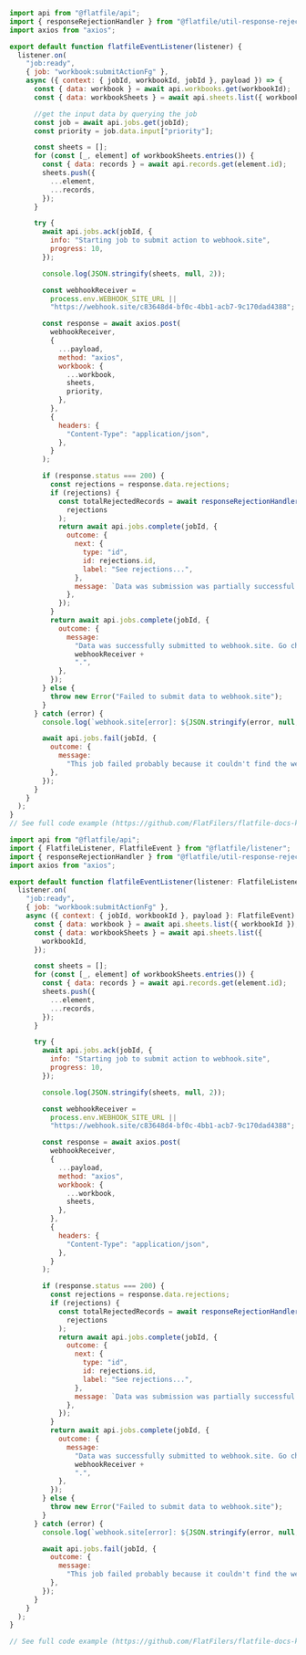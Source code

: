 <CodeGroup>

```js listener.js
import api from "@flatfile/api";
import { responseRejectionHandler } from "@flatfile/util-response-rejection";
import axios from "axios";

export default function flatfileEventListener(listener) {
  listener.on(
    "job:ready",
    { job: "workbook:submitActionFg" },
    async ({ context: { jobId, workbookId, jobId }, payload }) => {
      const { data: workbook } = await api.workbooks.get(workbookId);
      const { data: workbookSheets } = await api.sheets.list({ workbookId });

      //get the input data by querying the job
      const job = await api.jobs.get(jobId);
      const priority = job.data.input["priority"];

      const sheets = [];
      for (const [_, element] of workbookSheets.entries()) {
        const { data: records } = await api.records.get(element.id);
        sheets.push({
          ...element,
          ...records,
        });
      }

      try {
        await api.jobs.ack(jobId, {
          info: "Starting job to submit action to webhook.site",
          progress: 10,
        });

        console.log(JSON.stringify(sheets, null, 2));

        const webhookReceiver =
          process.env.WEBHOOK_SITE_URL ||
          "https://webhook.site/c83648d4-bf0c-4bb1-acb7-9c170dad4388"; //update this

        const response = await axios.post(
          webhookReceiver,
          {
            ...payload,
            method: "axios",
            workbook: {
              ...workbook,
              sheets,
              priority,
            },
          },
          {
            headers: {
              "Content-Type": "application/json",
            },
          }
        );

        if (response.status === 200) {
          const rejections = response.data.rejections;
          if (rejections) {
            const totalRejectedRecords = await responseRejectionHandler(
              rejections
            );
            return await api.jobs.complete(jobId, {
              outcome: {
                next: {
                  type: "id",
                  id: rejections.id,
                  label: "See rejections...",
                },
                message: `Data was submission was partially successful. ${totalRejectedRecords} record(s) were rejected.`,
              },
            });
          }
          return await api.jobs.complete(jobId, {
            outcome: {
              message:
                "Data was successfully submitted to webhook.site. Go check it out at " +
                webhookReceiver +
                ".",
            },
          });
        } else {
          throw new Error("Failed to submit data to webhook.site");
        }
      } catch (error) {
        console.log(`webhook.site[error]: ${JSON.stringify(error, null, 2)}`);

        await api.jobs.fail(jobId, {
          outcome: {
            message:
              "This job failed probably because it couldn't find the webhook.site URL.",
          },
        });
      }
    }
  );
}
// See full code example (https://github.com/FlatFilers/flatfile-docs-kitchen-sink/blob/main/javascript/shared/workbook_submit.js)
```

```js listener.ts
import api from "@flatfile/api";
import { FlatfileListener, FlatfileEvent } from "@flatfile/listener";
import { responseRejectionHandler } from "@flatfile/util-response-rejection";
import axios from "axios";

export default function flatfileEventListener(listener: FlatfileListener) {
  listener.on(
    "job:ready",
    { job: "workbook:submitActionFg" },
    async ({ context: { jobId, workbookId }, payload }: FlatfileEvent) => {
      const { data: workbook } = await api.sheets.list({ workbookId });
      const { data: workbookSheets } = await api.sheets.list({
        workbookId,
      });

      const sheets = [];
      for (const [_, element] of workbookSheets.entries()) {
        const { data: records } = await api.records.get(element.id);
        sheets.push({
          ...element,
          ...records,
        });
      }

      try {
        await api.jobs.ack(jobId, {
          info: "Starting job to submit action to webhook.site",
          progress: 10,
        });

        console.log(JSON.stringify(sheets, null, 2));

        const webhookReceiver =
          process.env.WEBHOOK_SITE_URL ||
          "https://webhook.site/c83648d4-bf0c-4bb1-acb7-9c170dad4388"; //update this

        const response = await axios.post(
          webhookReceiver,
          {
            ...payload,
            method: "axios",
            workbook: {
              ...workbook,
              sheets,
            },
          },
          {
            headers: {
              "Content-Type": "application/json",
            },
          }
        );

        if (response.status === 200) {
          const rejections = response.data.rejections;
          if (rejections) {
            const totalRejectedRecords = await responseRejectionHandler(
              rejections
            );
            return await api.jobs.complete(jobId, {
              outcome: {
                next: {
                  type: "id",
                  id: rejections.id,
                  label: "See rejections...",
                },
                message: `Data was submission was partially successful. ${totalRejectedRecords} record(s) were rejected.`,
              },
            });
          }
          return await api.jobs.complete(jobId, {
            outcome: {
              message:
                "Data was successfully submitted to webhook.site. Go check it out at " +
                webhookReceiver +
                ".",
            },
          });
        } else {
          throw new Error("Failed to submit data to webhook.site");
        }
      } catch (error) {
        console.log(`webhook.site[error]: ${JSON.stringify(error, null, 2)}`);

        await api.jobs.fail(jobId, {
          outcome: {
            message:
              "This job failed probably because it couldn't find the webhook.site URL.",
          },
        });
      }
    }
  );
}

// See full code example (https://github.com/FlatFilers/flatfile-docs-kitchen-sink/blob/main/typescript/shared/workbook_submit.ts)
```

</CodeGroup>
